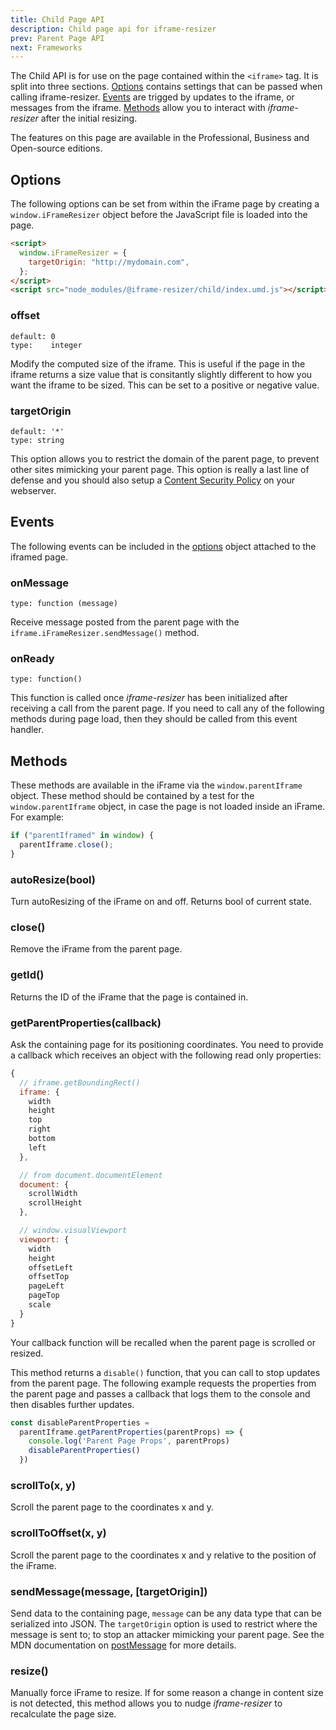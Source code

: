 ```yaml
---
title: Child Page API
description: Child page api for iframe-resizer
prev: Parent Page API
next: Frameworks
---
```


The Child API is for use on the page contained within the `<iframe>` tag. It is split into three sections. [Options](#options) contains settings that can be passed when calling iframe-resizer. [Events](#events) are trigged by updates to the iframe, or messages from the iframe. [Methods](#methods) allow you to interact with _iframe-resizer_ after the initial resizing.

<Aside type="note" title="">
  The features on this page are available in the Professional, Business and Open-source editions.
</Aside>

## Options

The following options can be set from within the iFrame page by creating a `window.iFrameResizer` object before the JavaScript file is loaded into the page.

```html
<script>
  window.iFrameResizer = {
    targetOrigin: "http://mydomain.com",
  };
</script>
<script src="node_modules/@iframe-resizer/child/index.umd.js"></script>
```

### offset

```
default: 0
type:    integer
```

Modify the computed size of the iframe. This is useful if the page in the iframe returns a size value that is consitantly slightly different to how you want the iframe to be sized. This can be set to a positive or
negative value.


### targetOrigin

```
default: '*'
type: string
```

This option allows you to restrict the domain of the parent page, to prevent other sites mimicking your 
parent page. This option is really a last line of defense and you should also setup a <a href="https://developer.mozilla.org/en-US/docs/Web/HTTP/CSP" target="_blank">Content Security Policy</a> on your webserver.


## Events

The following events can be included in the [options](options.md) object attached to the iframed page.

### onMessage

    type: function (message)

Receive message posted from the parent page with the `iframe.iFrameResizer.sendMessage()` method.

### onReady

    type: function()

This function is called once _iframe-resizer_ has been initialized after receiving a call from the parent page. If you need to call any of the following methods during page load, then they should be called from this event handler.

## Methods

These methods are available in the iFrame via the `window.parentIframe` object. These method should be contained by a test for the `window.parentIframe` object, in case the page is not loaded inside an iFrame. For example:

```js
if ("parentIframed" in window) {
  parentIframe.close();
}
```

### autoResize(<span class="args">bool</span>)

Turn autoResizing of the iFrame on and off. Returns bool of current state.

### close()

Remove the iFrame from the parent page.

### getId()

Returns the ID of the iFrame that the page is contained in.

### getParentProperties(<span class="args">callback</span>)

Ask the containing page for its positioning coordinates. You need to provide a callback which receives an object with the following read only properties:

```js
{
  // iframe.getBoundingRect()
  iframe: {
    width
    height
    top
    right
    bottom
    left
  },

  // from document.documentElement
  document: {
    scrollWidth
    scrollHeight
  },

  // window.visualViewport
  viewport: {
    width
    height
    offsetLeft
    offsetTop
    pageLeft
    pageTop
    scale
  }
}
```

Your callback function will be recalled when the parent page is scrolled or resized.

This method returns a `disable()` function, that you can call to stop updates from
the parent page. The following example requests the properties from the parent page
and passes a callback that logs them to the console and then disables further updates.

```js
const disableParentProperties = 
  parentIframe.getParentProperties(parentProps) => {
    console.log('Parent Page Props', parentProps)
    disableParentProperties()
  })
```

### scrollTo(<span class="args">x, y</span>)

Scroll the parent page to the coordinates x and y.

### scrollToOffset(<span class="args">x, y</span>)

Scroll the parent page to the coordinates x and y relative to the position of the iFrame.

### sendMessage(<span class="args">message, [targetOrigin]</span>)

Send data to the containing page, `message` can be any data type that can be serialized into JSON. The `targetOrigin` option is used to restrict where the message is sent to; to stop an attacker mimicking your parent page. See the MDN documentation on [postMessage](https://developer.mozilla.org/en-US/docs/Web/API/Window.postMessage) for more details.

### resize()

Manually force iFrame to resize. If for some reason a change in content size is not detected, this method allows you to nudge _iframe-resizer_ to recalculate the page size.
